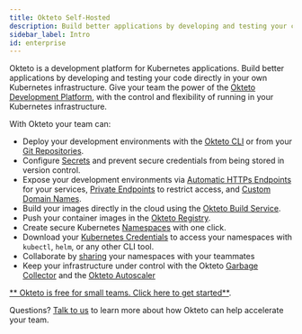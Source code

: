 ```yaml
---
title: Okteto Self-Hosted
description: Build better applications by developing and testing your code directly on your Kubernetes infrastructure
sidebar_label: Intro
id: enterprise
---
```


Okteto is a development platform for Kubernetes applications. Build better applications by developing and testing your code directly in your own Kubernetes infrastructure. Give your team the power of the [Okteto Development Platform](index.md), with the control and flexibility of running in your Kubernetes infrastructure.

With Okteto your team can:

- Deploy your development environments with the [Okteto CLI](getting-started.mdx) or from your [Git Repositories](cloud/deploy-from-git.mdx).
- Configure [Secrets](cloud/secrets.mdx) and prevent secure credentials from being stored in version control.
- Expose your development environments via [Automatic HTTPs Endpoints](cloud/ssl.mdx) for your services, [Private Endpoints](cloud/private-endpoints.mdx) to restrict access, and [Custom Domain Names](cloud/custom-domains.mdx).
- Build your images directly in the cloud using the [Okteto Build Service](cloud/build.mdx).
- Push your container images in the [Okteto Registry](cloud/registry.mdx).
- Create secure Kubernetes [Namespaces](cloud/namespaces.mdx) with one click.
- Download your [Kubernetes Credentials](cloud/credentials.mdx) to access your namespaces with `kubectl`, `helm`, or any other CLI tool.
- Collaborate by [sharing](cloud/namespaces.mdx#share-your-namespace) your namespaces with your teammates
- Keep your infrastructure under control with the Okteto [Garbage Collector](administration/cleanup.mdx) and the [Okteto Autoscaler](enterprise/administration/configuration.mdx#autoscaler)

[** Okteto is free for small teams. Click here to get started**](enterprise/install/overview.mdx).

Questions? [Talk to us](https://okteto.com/#talktous) to learn more about how Okteto can help accelerate your team.

